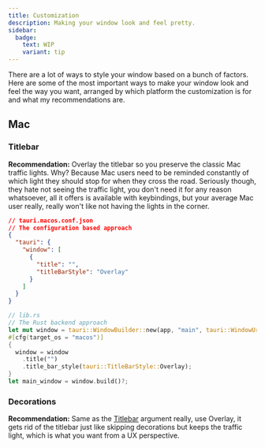 ```yaml
---
title: Customization
description: Making your window look and feel pretty.
sidebar:
  badge:
    text: WIP
    variant: tip
---
```



<SimonSays>
  There are a lot of ways to style your window based on a bunch of factors. Here
  are some of the most important ways to make your window look and feel the way
  you want, arranged by which platform the customization is for and what my
  recommendations are.
</SimonSays>

## Mac

### Titlebar

**Recommendation:** Overlay the titlebar so you preserve the classic Mac traffic lights. Why? Because Mac users need to be reminded constantly of which light they should stop for when they cross the road. Seriously though, they hate not seeing the traffic light, you don't need it for any reason whatsoever, all it offers is available with keybindings, but your average Mac user really, really won't like not having the lights in the corner.

```json
// tauri.macos.conf.json
// The configuration based approach
{
  "tauri": {
    "window": [
      {
        "title": "",
        "titleBarStyle": "Overlay"
      }
    ]
  }
}
```

```rust
// lib.rs
// The Rust backend approach
let mut window = tauri::WindowBuilder::new(app, "main", tauri::WindowUrl::App("index.html".into()));
#[cfg(target_os = "macos")]
{
  window = window
    .title("")
    .title_bar_style(tauri::TitleBarStyle::Overlay);
}
let main_window = window.build()?;
```

### Decorations

**Recommendation:** Same as the [Titlebar](#titlebar) argument really, use Overlay, it gets rid of the titlebar just like skipping decorations but keeps the traffic light, which is what you want from a UX perspective.
